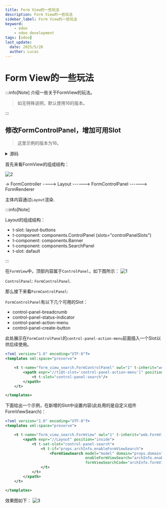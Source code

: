 ---
title: Form View的一些玩法
description: Form View的一些玩法
sidebar_label: Form View的一些玩法
keyword:
    - odoo
    - odoo development
tags: [odoo]
last_update:
  date: 2025/5/28
  author: Lucas
---

# Form View的一些玩法

:::info[Note]
介绍一些关于FormView的玩法。
> 如无特殊说明，默认使用16的版本。

:::

## 修改FormControlPanel，增加可用Slot

> 这里示例的版本为16。

<details>
    <summary>源码</summary>
    
    <Tabs>
        
        <TabItem value="form_view_js" label="form_view.js">
            
```javascript title="addons/web/static/src/views/form/form_view.js"
/** @odoo-module **/

import { registry } from "@web/core/registry";
import { FormRenderer } from "./form_renderer";
import { RelationalModel } from "../basic_relational_model";
import { FormArchParser } from "./form_arch_parser";
import { FormController } from "./form_controller";
import { FormCompiler } from "./form_compiler";
import { FormControlPanel } from "./control_panel/form_control_panel";

export const formView = {
    type: "form",
    display_name: "Form",
    multiRecord: false,
    searchMenuTypes: [],
    ControlPanel: FormControlPanel,
    Controller: FormController,
    Renderer: FormRenderer,
    ArchParser: FormArchParser,
    Model: RelationalModel,
    Compiler: FormCompiler,
    buttonTemplate: "web.FormView.Buttons",

    props: (genericProps, view) => {
        const { ArchParser } = view;
        const { arch, relatedModels, resModel } = genericProps;
        const archInfo = new ArchParser().parse(arch, relatedModels, resModel);

        return {
            ...genericProps,
            Model: view.Model,
            Renderer: view.Renderer,
            buttonTemplate: genericProps.buttonTemplate || view.buttonTemplate,
            Compiler: view.Compiler,
            archInfo,
        };
    },
};

registry.category("views").add("form", formView);

```
            
        </TabItem>
    
        <TabItem value="form_controller_xml" label="form_controller.xml">
            
```xml title="addons/web/static/src/views/form/form_controller.xml"
<?xml version="1.0" encoding="UTF-8"?>
<templates xml:space="preserve">

    <t t-name="web.FormView" owl="1">
        <div t-att-class="className" t-ref="root">
            <div class="o_form_view_container">
                <Layout className="model.useSampleModel ? 'o_view_sample_data' : ''" display="display">
                    <t t-set-slot="layout-buttons">
                        <t t-if="footerArchInfo and env.inDialog">
                            <t t-component="props.Renderer" record="model.root" Compiler="props.Compiler" archInfo="footerArchInfo" enableViewButtons.bind="enableButtons" disableViewButtons.bind="disableButtons"/>
                        </t>
                        <t t-else="">
                            <t t-call="{{ props.buttonTemplate }}"/>
                        </t>
                    </t>
                    <t t-set-slot="control-panel-action-menu">
                        <t t-if="props.info.actionMenus">
                            <ActionMenus
                                getActiveIds="() => model.root.isVirtual ? [] : [model.root.resId]"
                                context="props.context"
                                items="getActionMenuItems()"
                                isDomainSelected="model.root.isDomainSelected"
                                resModel="model.root.resModel"
                                domain="props.domain"
                                onActionExecuted="() => model.load({ resId: model.root.resId, resIds: model.root.resIds })"
                                shouldExecuteAction.bind="shouldExecuteAction"
                            />
                        </t>
                    </t>
                    <t t-set-slot="control-panel-status-indicator">
                        <t t-if="canEdit">
                            <FormStatusIndicator model="model" discard.bind="discard" save.bind="saveButtonClicked" isDisabled="state.isDisabled" fieldIsDirty="state.fieldIsDirty" />
                        </t>
                    </t>
                    <t t-set-slot="control-panel-create-button">
                        <t t-if="canCreate">
                            <button type="button" class="btn btn-outline-primary o_form_button_create" data-hotkey="c" t-on-click.stop="create" t-att-disabled="state.isDisabled">New</button>
                        </t>
                    </t>
                    <t t-component="props.Renderer" record="model.root" Compiler="props.Compiler" archInfo="archInfo" setFieldAsDirty.bind="setFieldAsDirty" enableViewButtons.bind="enableButtons" disableViewButtons.bind="disableButtons" onNotebookPageChange.bind="onNotebookPageChange" activeNotebookPages="props.state and props.state.activeNotebookPages"/>
                </Layout>
            </div>
        </div>
    </t>

    <t t-name="web.FormView.Buttons" owl="1">
        <div class="o_cp_buttons" role="toolbar" aria-label="Main actions" t-ref="cpButtons">
            <div t-if="model.root.isInEdition" class="o_form_buttons_edit">
                <button type="button" class="btn btn-primary o_form_button_save" data-hotkey="s" t-on-click.stop="() => this.saveButtonClicked({closable: true})">
                    Save
                </button>
                <button type="button" class="btn btn-secondary o_form_button_cancel" data-hotkey="j" t-on-click.stop="discard">
                    Discard
                </button>
                <button t-if="props.removeRecord" class="btn btn-secondary o_form_button_remove" t-on-click="props.removeRecord" data-hotkey="x">
                    Remove
                </button>
            </div>
            <div t-elif="canCreate" class="o_form_buttons_view">
                <button type="button" class="btn btn-secondary o_form_button_create" data-hotkey="c" t-on-click.stop="create">
                    New
                </button>
            </div>
        </div>
    </t>
</templates>

```
            
        </TabItem>

        <TabItem value="layout_xml" label="layout.xml">
            
```xml title="addons/web/static/src/search/layout.xml"
<?xml version="1.0" encoding="UTF-8"?>
<templates xml:space="preserve">

    <t t-name="web.Layout" owl="1">
        <t t-if="env.inDialog" t-portal="'#' + env.dialogId + ' .modal-footer'">
            <t t-slot="layout-buttons"/>
        </t>
        <t t-component="components.ControlPanel" slots="controlPanelSlots" t-if="display.controlPanel" display="display.controlPanel"/>
        <t t-component="components.Banner" t-if="display.banner"/>
        <div t-ref="content" class="o_content" t-attf-class="{{props.className}}" t-att-class="{ o_component_with_search_panel: display.searchPanel }">
            <t t-component="components.SearchPanel" t-if="display.searchPanel"/>
            <t t-slot="default" contentRef="contentRef" />
        </div>
    </t>

</templates>

```
            
        </TabItem>

        <TabItem value="form_control_panel_xml" label="form_control_panel.xml">
            
```xml title="addons/web/static/src/views/form/control_panel/form_control_panel.xml"
<?xml version="1.0" encoding="UTF-8"?>
<templates xml:space="preserve">

    <t t-name="web.FormControlPanel" owl="1">
        <div class="o_control_panel" t-ref="root">
            <div t-if="display['top']" class="o_cp_top" t-att-class="{ 'flex-wrap': env.isSmall }">
                <div class="o_cp_top_left d-flex flex-grow-1 align-items-center" t-att-class="{ 'w-100': env.isSmall }">
                    <t t-if="display['top-left']">
                        <t t-slot="control-panel-breadcrumb">
                            <t t-if="env.isSmall">
                                <t t-call="web.Breadcrumbs.Small" t-if="!env.config.noBreadcrumbs"/>
                            </t>
                            <t t-else="">
                                <t t-call="web.Breadcrumbs" t-if="!env.config.noBreadcrumbs"/>
                            </t>
                        </t>
                    </t>
                </div>
                <div class="o_cp_bottom_right w-auto flex-shrink-0 justify-content-between align-items-center"
                     t-att-class="{ 'flex-grow-1' : env.isSmall }">
                    <t t-if="env.isSmall">
                        <t t-slot="control-panel-status-indicator" />
                    </t>
                    <t t-slot="control-panel-action-menu" t-if="display['bottom-left']"/>
                    <div t-if="pagerProps and pagerProps.total > 0" class="o_cp_pager" role="search">
                        <Pager t-props="pagerProps"/>
                    </div>
                    <t t-slot="control-panel-create-button" />
                </div>
            </div>
        </div>
    </t>

</templates>

```
            
        </TabItem>

    </Tabs>
    
</details>

首先来看FormView的组成结构：

![2](/docs/odoo/dev_notes/images/form_view_usage_2.png)

-> FormController
----> Layout
------> FormControlPanel
------> FormRenderer

主体内容通过`Layout`渲染.

:::info[Note]

Layout的组成结构：

- t-slot: layout-buttons
- t-component: components.ControlPanel (slots="controlPanelSlots")
- t-component: components.Banner
- t-component: components.SearchPanel
- t-slot: dafault

:::

在`FormView`中，顶部内容属于`ControlPanel`，如下图所示：
![1](/docs/odoo/dev_notes/images/form_view_usage_1.png)

`ControlPanel`: `FormControlPanel`.

那么接下来看`FormControlPanel`:

`FormControlPanel`有以下几个可用的Slot：
- control-panel-breadcrumb
- control-panel-status-indicator
- control-panel-action-menu
- control-panel-create-button

此处展示在`FormControlPanel`的`control-panel-action-menu`前面插入一个Slot以供后续使用。

```xml title="form_control_panel_inherit.xml"
<?xml version="1.0" encoding="UTF-8"?>
<templates xml:space="preserve">

    <t t-name="form_view_search.FormControlPanel" owl="1" t-inherit="web.FormControlPanel" t-inherit-mode="extension">
        <xpath expr="//t[@t-slot='control-panel-action-menu']" position="before">
            <t t-slot="control-panel-search"/>
        </xpath>
    </t>

</templates>
```

下面给出一个示例，在新增的Slot中设置内容(此处用的是自定义组件FormViewSearch)：

```xml title="form_controller_inherit.xml"
<?xml version="1.0" encoding="UTF-8"?>
<templates xml:space="preserve">

    <t t-name="form_view_search.FormView" owl="1" t-inherit="web.FormView" t-inherit-mode="extension">
        <xpath expr="//Layout" position="inside">
            <t t-set-slot="control-panel-search">
                <t t-if="props.archInfo.enableFormViewSearch">
                    <FormViewSearch model="model" domain="props.domain"
                                    enableFormViewSearch="archInfo.enableFormViewSearch"
                                    formViewSearchCode="archInfo.formViewSearchCode"/>
                </t>
            </t>
        </xpath>
    </t>

</templates>
```

效果图如下：
![3](/docs/odoo/dev_notes/images/form_view_usage_3.png)